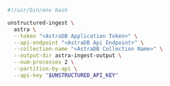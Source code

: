 ```bash Shell
#!/usr/bin/env bash

unstructured-ingest \
  astra \
  --token "<AstraDB Application Token>" \
  --api-endpoint "<AstraDB Api Endpoint>" \
  --collection-name "<AstraDB Collection Name>" \
  --output-dir astra-ingest-output \
  --num-processes 2 \
  --partition-by-api \
  --api-key "$UNSTRUCTURED_API_KEY"
```